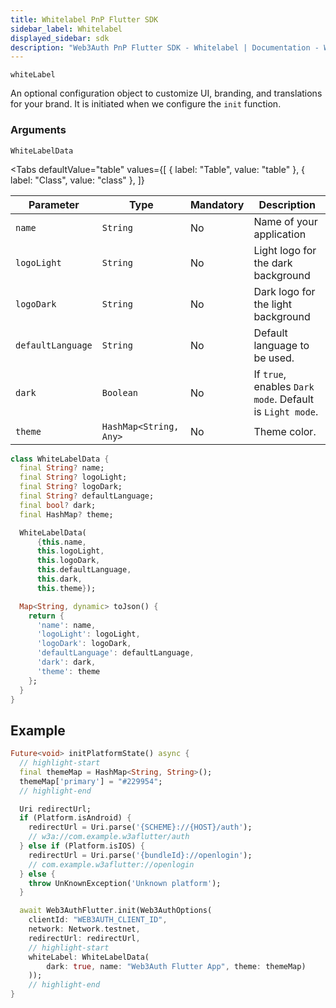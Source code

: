 ```yaml
---
title: Whitelabel PnP Flutter SDK
sidebar_label: Whitelabel
displayed_sidebar: sdk
description: "Web3Auth PnP Flutter SDK - Whitelabel | Documentation - Web3Auth"
---
```



`whiteLabel`

An optional configuration object to customize UI, branding, and translations for your brand. It is initiated when we configure the `init` function.

### Arguments

`WhiteLabelData`

<Tabs
  defaultValue="table"
  values={[
    { label: "Table", value: "table" },
    { label: "Class", value: "class" },
  ]}
>

<TabItem value="table">

| Parameter         | Type                   | Mandatory | Description                                              |
| ----------------- | ---------------------- | --------- | -------------------------------------------------------- |
| `name`            | `String`               | No        | Name of your application                                 |
| `logoLight`       | `String`               | No        | Light logo for the dark background                       |
| `logoDark`        | `String`               | No        | Dark logo for the light background                       |
| `defaultLanguage` | `String`               | No        | Default language to be used.                             |
| `dark`            | `Boolean`              | No        | If `true`, enables `Dark mode`. Default is `Light mode`. |
| `theme`           | `HashMap<String, Any>` | No        | Theme color.                                             |

</TabItem>

<TabItem value="class">

```dart
class WhiteLabelData {
  final String? name;
  final String? logoLight;
  final String? logoDark;
  final String? defaultLanguage;
  final bool? dark;
  final HashMap? theme;

  WhiteLabelData(
      {this.name,
      this.logoLight,
      this.logoDark,
      this.defaultLanguage,
      this.dark,
      this.theme});

  Map<String, dynamic> toJson() {
    return {
      'name': name,
      'logoLight': logoLight,
      'logoDark': logoDark,
      'defaultLanguage': defaultLanguage,
      'dark': dark,
      'theme': theme
    };
  }
}
```

</TabItem>

</Tabs>

## Example

```dart
Future<void> initPlatformState() async {
  // highlight-start
  final themeMap = HashMap<String, String>();
  themeMap['primary'] = "#229954";
  // highlight-end

  Uri redirectUrl;
  if (Platform.isAndroid) {
    redirectUrl = Uri.parse('{SCHEME}://{HOST}/auth');
    // w3a://com.example.w3aflutter/auth
  } else if (Platform.isIOS) {
    redirectUrl = Uri.parse('{bundleId}://openlogin');
    // com.example.w3aflutter://openlogin
  } else {
    throw UnKnownException('Unknown platform');
  }

  await Web3AuthFlutter.init(Web3AuthOptions(
    clientId: "WEB3AUTH_CLIENT_ID",
    network: Network.testnet,
    redirectUrl: redirectUrl,
    // highlight-start
    whiteLabel: WhiteLabelData(
        dark: true, name: "Web3Auth Flutter App", theme: themeMap)
    ));
    // highlight-end
}
```
